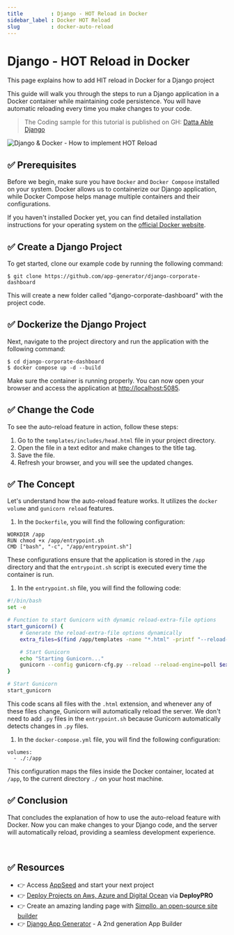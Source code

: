 ```yaml
---
title         : Django - HOT Reload in Docker
sidebar_label : Docker HOT Reload
slug          : docker-auto-reload
---
```


# Django - HOT Reload in Docker

<SubHeading>This page explains how to add HIT reload in Docker for a Django project</SubHeading>

This guide will walk you through the steps to run a Django application in a Docker container while maintaining code persistence. 
You will have automatic reloading every time you make changes to your code.

> The Coding sample for this tutorial is published on GH: [Datta Able Django](https://github.com/app-generator/django-datta-able)  

![Django & Docker - How to implement HOT Reload](https://github.com/app-generator/assets/assets/51070104/567987be-5875-4baa-bf9f-4b69be4f0a51)

## ✅ Prerequisites

Before we begin, make sure you have `Docker` and `Docker Compose` installed on your system. 
Docker allows us to containerize our Django application, while Docker Compose helps manage multiple containers and their configurations. 

If you haven't installed Docker yet, you can find detailed installation instructions for your operating system on the [official Docker website](https://docs.docker.com/get-docker/).

## ✅ Create a Django Project

To get started, clone our example code by running the following command:

`$ git clone https://github.com/app-generator/django-corporate-dashboard`

This will create a new folder called "django-corporate-dashboard" with the project code.

## ✅ Dockerize the Django Project

Next, navigate to the project directory and run the application with the following command:

```
$ cd django-corporate-dashboard
$ docker compose up -d --build
```

Make sure the container is running properly. You can now open your browser and access the application at [http://localhost:5085](http://localhost:5085/).

## ✅ Change the Code

To see the auto-reload feature in action, follow these steps:

1.  Go to the `templates/includes/head.html` file in your project directory.
2.  Open the file in a text editor and make changes to the title tag.
3.  Save the file.
4.  Refresh your browser, and you will see the updated changes.

## ✅ The Concept

Let's understand how the auto-reload feature works. It utilizes the `docker volume` and `gunicorn reload` features.

1.  In the `Dockerfile`, you will find the following configuration:

```
WORKDIR /app
RUN chmod +x /app/entrypoint.sh
CMD ["bash", "-c", "/app/entrypoint.sh"]
```

These configurations ensure that the application is stored in the `/app` directory and that the `entrypoint.sh` script is executed every time the container is run.

1.  In the `entrypoint.sh` file, you will find the following code:

```bash
#!/bin/bash
set -e

# Function to start Gunicorn with dynamic reload-extra-file options
start_gunicorn() {
    # Generate the reload-extra-file options dynamically
    extra_files=$(find /app/templates -name "*.html" -printf "--reload-extra-file %p ")

    # Start Gunicorn
    echo "Starting Gunicorn..."
    gunicorn --config gunicorn-cfg.py --reload --reload-engine=poll $extra_files core.wsgi
}

# Start Gunicorn
start_gunicorn
```

This code scans all files with the `.html` extension, and whenever any of these files change, Gunicorn will automatically reload the server. 
We don't need to add `.py` files in the `entrypoint.sh` because Gunicorn automatically detects changes in `.py` files.

1.  In the `docker-compose.yml` file, you will find the following configuration:

```
volumes:
  - ./:/app
```

This configuration maps the files inside the Docker container, located at `/app`, to the current directory `./` on your host machine.

## ✅ Conclusion

That concludes the explanation of how to use the auto-reload feature with Docker. 
Now you can make changes to your Django code, and the server will automatically reload, providing a seamless development experience.

<br />

## ✅ Resources 

- 👉 Access [AppSeed](https://appseed.us/) and start your next project
- 👉 [Deploy Projects on Aws, Azure and Digital Ocean](https://www.docs.deploypro.dev/) via **DeployPRO**
- 👉 Create an amazing landing page with [Simpllo, an open-source site builder](https://www.simpllo.com/)
- 👉 [Django App Generator](https://app-generator.dev/django/) - A 2nd generation App Builder
